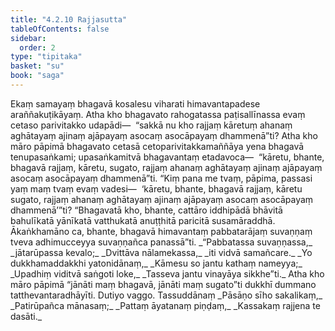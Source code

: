 ```yaml
---
title: "4.2.10 Rajjasutta"
tableOfContents: false
sidebar:
  order: 2
type: "tipitaka"
basket: "su"
book: "saga"
---
```



<DynamicBreadcrumb />

<Division number="156" book="saga">

<Paragraph number="869" book="saga">
Ekaṃ samayaṃ bhagavā kosalesu viharati himavantapadese araññakuṭikāyaṃ. Atha kho bhagavato rahogatassa paṭisallīnassa evaṃ cetaso parivitakko udapādi—  “sakkā nu kho rajjaṃ kāretuṃ ahanaṃ aghātayaṃ ajinaṃ ajāpayaṃ asocaṃ asocāpayaṃ dhammenā”ti?
</Paragraph>

<Paragraph number="870" book="saga">
Atha kho māro pāpimā bhagavato cetasā cetoparivitakkamaññāya yena bhagavā tenupasaṅkami; upasaṅkamitvā bhagavantaṃ etadavoca—  “kāretu, bhante, bhagavā rajjaṃ, kāretu, sugato, rajjaṃ ahanaṃ aghātayaṃ ajinaṃ ajāpayaṃ asocaṃ asocāpayaṃ dhammenā”ti. “Kiṃ pana me tvaṃ, pāpima, passasi yaṃ maṃ tvaṃ evaṃ vadesi—  ‘kāretu, bhante, bhagavā rajjaṃ, kāretu sugato, rajjaṃ ahanaṃ aghātayaṃ ajinaṃ ajāpayaṃ asocaṃ asocāpayaṃ dhammenā’”ti? “Bhagavatā kho, bhante, cattāro iddhipādā bhāvitā bahulīkatā yānīkatā vatthukatā anuṭṭhitā paricitā susamāraddhā. Ākaṅkhamāno ca, bhante, bhagavā himavantaṃ pabbatarājaṃ suvaṇṇaṃ tveva adhimucceyya suvaṇṇañca panassā”ti.
</Paragraph>

<Paragraph number="871" type="verses" book="saga">
_“Pabbatassa suvaṇṇassa,_  
_jātarūpassa kevalo;_  
_Dvittāva nālamekassa,_  
_iti vidvā samañcare._  

</Paragraph>

<Paragraph number="872" type="verses" book="saga">
_Yo dukkhamaddakkhi yatonidānaṃ,_  
_Kāmesu so jantu kathaṃ nameyya;_  
_Upadhiṃ viditvā saṅgoti loke,_  
_Tasseva jantu vinayāya sikkhe”ti._  

</Paragraph>

<Paragraph number="873" book="saga">
Atha kho māro pāpimā “jānāti maṃ bhagavā, jānāti maṃ sugato”ti dukkhī dummano tatthevantaradhāyīti.

</Paragraph>
</Division>

<Paragraph number="874" type="center" book="saga">
Dutiyo vaggo.



</Paragraph>

<Paragraph number="875" type="center" book="saga">
Tassuddānaṃ


</Paragraph>

<Paragraph number="876" type="verses" book="saga">
_Pāsāṇo sīho sakalikaṃ,_  
_Patirūpañca mānasaṃ;_  
_Pattaṃ āyatanaṃ piṇḍaṃ,_  
_Kassakaṃ rajjena te dasāti._
</Paragraph>